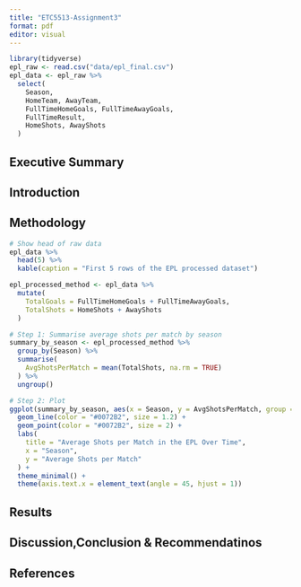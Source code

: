 ```yaml
---
title: "ETC5513-Assignment3"
format: pdf
editor: visual
---
```


```r
library(tidyverse)
epl_raw <- read.csv("data/epl_final.csv")
epl_data <- epl_raw %>%
  select(
    Season,
    HomeTeam, AwayTeam,
    FullTimeHomeGoals, FullTimeAwayGoals,
    FullTimeResult,
    HomeShots, AwayShots
  )

```


## Executive Summary


## Introduction


## Methodology 
```r
# Show head of raw data
epl_data %>%
  head(5) %>%
  kable(caption = "First 5 rows of the EPL processed dataset")

epl_processed_method <- epl_data %>%
  mutate(
    TotalGoals = FullTimeHomeGoals + FullTimeAwayGoals,
    TotalShots = HomeShots + AwayShots
  )

# Step 1: Summarise average shots per match by season
summary_by_season <- epl_processed_method %>%
  group_by(Season) %>%
  summarise(
    AvgShotsPerMatch = mean(TotalShots, na.rm = TRUE)
  ) %>%
  ungroup()

# Step 2: Plot
ggplot(summary_by_season, aes(x = Season, y = AvgShotsPerMatch, group = 1)) +
  geom_line(color = "#0072B2", size = 1.2) +
  geom_point(color = "#0072B2", size = 2) +
  labs(
    title = "Average Shots per Match in the EPL Over Time",
    x = "Season",
    y = "Average Shots per Match"
  ) +
  theme_minimal() +
  theme(axis.text.x = element_text(angle = 45, hjust = 1))
```


## Results


## Discussion,Conclusion & Recommendatinos


## References
